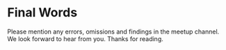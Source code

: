 # Final Words

Please mention any errors, omissions and findings in the meetup channel. We look forward to hear from you. Thanks for reading.

